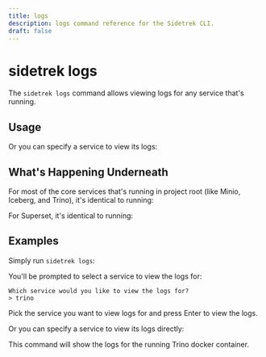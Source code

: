 ```yaml
---
title: logs
description: logs command reference for the Sidetrek CLI.
draft: false
---
```


# sidetrek logs

The `sidetrek logs` command allows viewing logs for any service that's running.

## Usage

<BashCode code="sidetrek logs" client:load />

Or you can specify a service to view its logs:

<BashCode code="sidetrek logs [service]" client:load />

## What's Happening Underneath

For most of the core services that's running in project root (like Minio, Iceberg, and Trino), it's identical to running:

<BashCode code="docker compose logs [service]" client:load />

For Superset, it's identical to running:

<BashCode code="cd superset && docker compose logs" client:load />

## Examples

Simply run `sidetrek logs`:

<BashCode code="sidetrek logs" client:load />

You'll be prompted to select a service to view the logs for:

```plaintext
Which service would you like to view the logs for?
> trino
```

Pick the service you want to view logs for and press Enter to view the logs.

Or you can specify a service to view its logs directly:

<BashCode code="sidetrek logs trino" client:load />

This command will show the logs for the running Trino docker container.